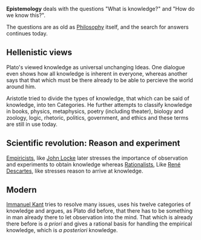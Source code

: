 '''Epistemology''' deals with the questions "What is knowledge?" and "How do we know this?".

The questions are as old as [[Philosophy]] itself, and the search for answers continues today.

== Hellenistic views ==
Plato's viewed knowledge as universal unchanging Ideas. One dialogue even shows how all knowledge is inherent in everyone, whereas another says that that which must be there already to be able to percieve   the world around him.

Aristotle tried to divide the types of knowledge, that which can be said of knowledge, into ten Categories. He further attempts to classify knowledge in books, physics, metaphysics, poetry (including theater), biology and zoology, logic, rhetoric, politics, government, and ethics and these terms are still in use today.  

== Scientific revolution: Reason and experiment ==
[[Empiricists]], like [[John Locke]] later stresses the importance of observation and experiments to obtain knowledge whereas [[Rationalists]], Like [[René Descartes]], like stresses reason to arrive at knowledge.

== Modern ==
[[Immanuel Kant]] tries to resolve many issues, uses his twelve categories of knowledge and argues, as Plato did before, that there has to be something in man already there to let observation into the mind. That which is already there before is ''a priori'' and gives a rational basis for handling the empirical knowledge, which is ''a posteriori'' knowledge.